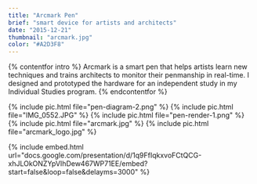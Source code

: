 ```yaml
---
title: "Arcmark Pen"
brief: "smart device for artists and architects"
date: "2015-12-21"
thumbnail: "arcmark.jpg"
color: "#A2D3F8"
---
```


{% contentfor intro %}
Arcmark is a smart pen that helps artists learn new techniques and trains architects to monitor their penmanship in real-time. I designed and prototyped the hardware for an independent study in my Individual Studies program.
{% endcontentfor %}


{% include pic.html file="pen-diagram-2.png" %}
{% include pic.html file="IMG_0552.JPG" %}
{% include pic.html file="pen-render-1.png" %}
{% include pic.html file="arcmark.jpg" %}
{% include pic.html file="arcmark_logo.jpg" %}

{% include embed.html url="docs.google.com/presentation/d/1q9FfIqkxvoFCtQCG-xhJLOkONZYpVIhDew467WP71EE/embed?start=false&loop=false&delayms=3000" %}
